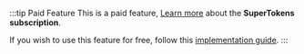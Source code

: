 :::tip Paid Feature
This is a paid feature, [Learn more](./TODO) about the **SuperTokens subscription**.

If you wish to use this feature for free, follow this [implementation guide](./TODO).
:::
